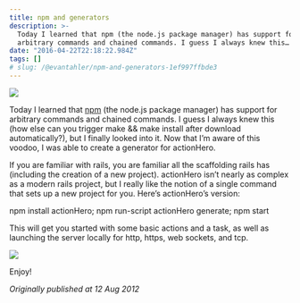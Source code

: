 ```yaml
---
title: npm and generators
description: >-
  Today I learned that npm (the node.js package manager) has support for
  arbitrary commands and chained commands. I guess I always knew this…
date: "2016-04-22T22:18:22.984Z"
tags: []
# slug: /@evantahler/npm-and-generators-1ef997ffbde3
---
```


![](/images/medium-export/1__sa2zvb4ADQo4G__42OfSjfQ.jpeg)

Today I learned that [npm](http://npmjs.com/) (the node.js package manager) has support for arbitrary commands and chained commands. I guess I always knew this (how else can you trigger make && make install after download automatically?), but I finally looked into it. Now that I’m aware of this voodoo, I was able to create a generator for actionHero.

If you are familiar with rails, you are familiar all the scaffolding rails has (including the creation of a new project). actionHero isn’t nearly as complex as a modern rails project, but I really like the notion of a single command that sets up a new project for you. Here’s actionHero’s version:

npm install actionHero;
npm run-script actionHero generate;
npm start

This will get you started with some basic actions and a task, as well as launching the server locally for http, https, web sockets, and tcp.

![](/images/medium-export/0__u7yDKjGyDN8bg4gR.jpeg)

Enjoy!

_Originally published at 12 Aug 2012_
